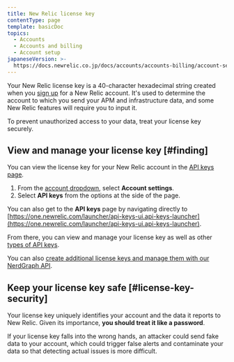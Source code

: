 ```yaml
---
title: New Relic license key
contentType: page
template: basicDoc
topics:
  - Accounts
  - Accounts and billing
  - Account setup
japaneseVersion: >-
  https://docs.newrelic.co.jp/docs/accounts/accounts-billing/account-setup/new-relic-license-key
---
```


Your New Relic license key is a 40-character hexadecimal string created when you [sign up](/docs/subscriptions/creating-your-new-relic-account) for a New Relic account. It's used to determine the account to which you send your APM and infrastructure data, and some New Relic features will require you to input it.

<Callout variant="important">
  To prevent unauthorized access to your data, treat your license key securely.
</Callout>

## View and manage your license key [#finding]

You can view the license key for your New Relic account in the [API keys page](https://one.newrelic.com/launcher/api-keys-ui.api-keys-launcher).

1. From the [account dropdown](/docs/accounts-partnerships/education/getting-started-new-relic/glossary#account-dropdown), select **Account settings**.
2. Select **API keys** from the options at the side of the page.

You can also get to the **API keys** page by navigating directly to [https://one.newrelic.com/launcher/api-keys-ui.api-keys-launcher](https://one.newrelic.com/launcher/api-keys-ui.api-keys-launcher).

From there, you can view and manage your license key as well as other [types of API keys](/docs/apis/get-started/intro-apis/types-new-relic-api-keys).

You can also [create additional license keys and manage them with our NerdGraph API](https://docs.newrelic.com/docs/apis/nerdgraph/examples/use-nerdgraph-manage-license-keys-personal-api-keys).

## Keep your license key safe [#license-key-security]

Your license key uniquely identifies your account and the data it reports to New Relic. Given its importance, **you should treat it like a password**.

If your license key falls into the wrong hands, an attacker could send fake data to your account, which could trigger false alerts and contaminate your data so that detecting actual issues is more difficult.
